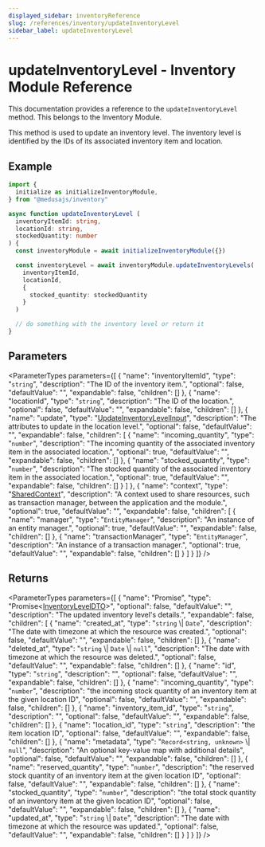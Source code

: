 ```yaml
---
displayed_sidebar: inventoryReference
slug: /references/inventory/updateInventoryLevel
sidebar_label: updateInventoryLevel
---
```



# updateInventoryLevel - Inventory Module Reference

This documentation provides a reference to the `updateInventoryLevel` method. This belongs to the Inventory Module.

This method is used to update an inventory level. The inventory level is identified by the IDs of its associated inventory item and location.

## Example

```ts
import { 
  initialize as initializeInventoryModule,
} from "@medusajs/inventory"

async function updateInventoryLevel (
  inventoryItemId: string,
  locationId: string,
  stockedQuantity: number
) {
  const inventoryModule = await initializeInventoryModule({})

  const inventoryLevel = await inventoryModule.updateInventoryLevels(
    inventoryItemId,
    locationId,
    {
      stocked_quantity: stockedQuantity
    }
  )

  // do something with the inventory level or return it
}
```

## Parameters

<ParameterTypes parameters={[
  {
    "name": "inventoryItemId",
    "type": "`string`",
    "description": "The ID of the inventory item.",
    "optional": false,
    "defaultValue": "",
    "expandable": false,
    "children": []
  },
  {
    "name": "locationId",
    "type": "`string`",
    "description": "The ID of the location.",
    "optional": false,
    "defaultValue": "",
    "expandable": false,
    "children": []
  },
  {
    "name": "update",
    "type": "[UpdateInventoryLevelInput](../../interfaces/inventory.UpdateInventoryLevelInput.mdx)",
    "description": "The attributes to update in the location level.",
    "optional": false,
    "defaultValue": "",
    "expandable": false,
    "children": [
      {
        "name": "incoming_quantity",
        "type": "`number`",
        "description": "The incoming quantity of the associated inventory item in the associated location.",
        "optional": true,
        "defaultValue": "",
        "expandable": false,
        "children": []
      },
      {
        "name": "stocked_quantity",
        "type": "`number`",
        "description": "The stocked quantity of the associated inventory item in the associated location.",
        "optional": true,
        "defaultValue": "",
        "expandable": false,
        "children": []
      }
    ]
  },
  {
    "name": "context",
    "type": "[SharedContext](../../interfaces/inventory.SharedContext.mdx)",
    "description": "A context used to share resources, such as transaction manager, between the application and the module.",
    "optional": true,
    "defaultValue": "",
    "expandable": false,
    "children": [
      {
        "name": "manager",
        "type": "`EntityManager`",
        "description": "An instance of an entity manager.",
        "optional": true,
        "defaultValue": "",
        "expandable": false,
        "children": []
      },
      {
        "name": "transactionManager",
        "type": "`EntityManager`",
        "description": "An instance of a transaction manager.",
        "optional": true,
        "defaultValue": "",
        "expandable": false,
        "children": []
      }
    ]
  }
]} />

## Returns

<ParameterTypes parameters={[
  {
    "name": "Promise",
    "type": "Promise&#60;[InventoryLevelDTO](../../types/inventory.InventoryLevelDTO.mdx)&#62;",
    "optional": false,
    "defaultValue": "",
    "description": "The updated inventory level's details.",
    "expandable": false,
    "children": [
      {
        "name": "created_at",
        "type": "`string` \\| `Date`",
        "description": "The date with timezone at which the resource was created.",
        "optional": false,
        "defaultValue": "",
        "expandable": false,
        "children": []
      },
      {
        "name": "deleted_at",
        "type": "`string` \\| `Date` \\| `null`",
        "description": "The date with timezone at which the resource was deleted.",
        "optional": false,
        "defaultValue": "",
        "expandable": false,
        "children": []
      },
      {
        "name": "id",
        "type": "`string`",
        "description": "",
        "optional": false,
        "defaultValue": "",
        "expandable": false,
        "children": []
      },
      {
        "name": "incoming_quantity",
        "type": "`number`",
        "description": "the incoming stock quantity of an inventory item at the given location ID",
        "optional": false,
        "defaultValue": "",
        "expandable": false,
        "children": []
      },
      {
        "name": "inventory_item_id",
        "type": "`string`",
        "description": "",
        "optional": false,
        "defaultValue": "",
        "expandable": false,
        "children": []
      },
      {
        "name": "location_id",
        "type": "`string`",
        "description": "the item location ID",
        "optional": false,
        "defaultValue": "",
        "expandable": false,
        "children": []
      },
      {
        "name": "metadata",
        "type": "`Record<string, unknown>` \\| `null`",
        "description": "An optional key-value map with additional details",
        "optional": false,
        "defaultValue": "",
        "expandable": false,
        "children": []
      },
      {
        "name": "reserved_quantity",
        "type": "`number`",
        "description": "the reserved stock quantity of an inventory item at the given location ID",
        "optional": false,
        "defaultValue": "",
        "expandable": false,
        "children": []
      },
      {
        "name": "stocked_quantity",
        "type": "`number`",
        "description": "the total stock quantity of an inventory item at the given location ID",
        "optional": false,
        "defaultValue": "",
        "expandable": false,
        "children": []
      },
      {
        "name": "updated_at",
        "type": "`string` \\| `Date`",
        "description": "The date with timezone at which the resource was updated.",
        "optional": false,
        "defaultValue": "",
        "expandable": false,
        "children": []
      }
    ]
  }
]} />
